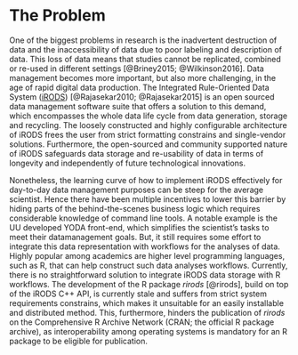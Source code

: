 # The Problem

One of the biggest problems in research is the inadvertent destruction of data and the inaccessibility of data due to poor labeling and description of data. This loss of data means that studies cannot be replicated, combined or re-used in different settings [@Briney2015; @Wilkinson2016]. Data management becomes more important, but also more challenging, in the age of rapid digital data production. The Integrated Rule-Oriented Data System ([iRODS](https://irods.org/)) [@Rajasekar2010; @Rajasekar2015] is an open sourced data management software suite that offers a solution to this demand, which encompasses the whole data life cycle from data generation, storage and recycling. The loosely constructed and highly configurable architecture of iRODS frees the user from strict formatting constrains and single-vendor solutions. Furthermore, the open-sourced and community supported nature of iRODS safeguards data storage and re-usability of data in terms of longevity and independently of future technological innovations.

Nonetheless, the learning curve of how to implement iRODS effectively for day-to-day data management purposes can be steep for the average scientist. Hence there have been multiple incentives to lower this barrier by hiding parts of the behind-the-scenes business logic which requires considerable knowledge of command line tools. A notable example is the UU developed YODA front-end, which simplifies the scientist's tasks to meet their datamanagement goals. But, it still requires some effort to integrate this data representation with workflows for the analyses of data. Highly popular among academics are higher level programming languages, such as R, that can help construct such data analyses workflows. Currently, there is no straightforward solution to integrate iRODS data storage with R workflows. The development of the R package *rirods* [@rirods], build on top of the iRODS C++ API, is currently stale and suffers from strict system requirements constrains, which makes it unsuitable for an easily installable and distributed method. This, furthermore, hinders the publication of *rirods* on the Comprehensive R Archive Network (CRAN; the official R package archive), as interoperability among operating systems is mandatory for an R package to be eligible for publication.


<!-- 
Outlining the issue / weak point / problem to be solved by this proposal. This should be a compelling section that sets the reader up for the next section - the proposed solution!

It is important to cover:

 - [ ] What the problem is
 - [ ] Who it affects
 - [ ] Have there been previous attempts to resolve the problem
 - [ ] Why it should be tackled
-->
